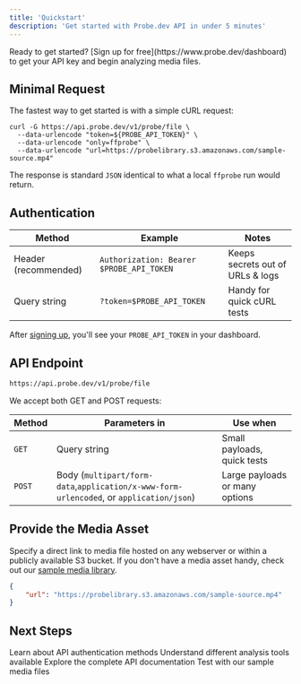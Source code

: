 ```yaml
---
title: 'Quickstart'
description: 'Get started with Probe.dev API in under 5 minutes'
---
```


<Note>
Ready to get started? [Sign up for free](https://www.probe.dev/dashboard) to get your API key and begin analyzing media files.
</Note>

## Minimal Request

The fastest way to get started is with a simple cURL request:

```curl
curl -G https://api.probe.dev/v1/probe/file \
  --data-urlencode "token=${PROBE_API_TOKEN}" \
  --data-urlencode "only=ffprobe" \
  --data-urlencode "url=https://probelibrary.s3.amazonaws.com/sample-source.mp4"
```

The response is standard `JSON` identical to what a local `ffprobe` run would return.

## Authentication

| **Method**           | **Example**                              | **Notes**                        |
| -------------------- | ---------------------------------------- | -------------------------------- |
| Header (recommended) | `Authorization: Bearer $PROBE_API_TOKEN` | Keeps secrets out of URLs & logs |
| Query string         | `?token=$PROBE_API_TOKEN`                | Handy for quick cURL tests       |

After [signing up](https://www.probe.dev/dashboard), you'll see your `PROBE_API_TOKEN` in your dashboard.

## API Endpoint

```bash
https://api.probe.dev/v1/probe/file
```

We accept both GET and POST requests:

| **Method** | **Parameters in**                                                                       | **Use when**                   |
| ---------- | --------------------------------------------------------------------------------------- | ------------------------------ |
| `GET`      | Query string                                                                            | Small payloads, quick tests    |
| `POST`     | Body (`multipart/form-data`,`application/x-www-form-urlencoded`, or `application/json`) | Large payloads or many options |

## Provide the Media Asset

Specify a direct link to media file hosted on any webserver or within a publicly available S3 bucket. If you don't have a media asset handy, check out our [sample media library](/reference/sample-media-library).

```json
{
    "url": "https://probelibrary.s3.amazonaws.com/sample-source.mp4"
}
```

## Next Steps

<CardGroup cols={2}>
  <Card
    title="Authentication Guide"
    icon="key"
    href="/authentication"
  >
    Learn about API authentication methods
  </Card>
  <Card
    title="Report Types"
    icon="chart-bar"
    href="/guides/report-types"
  >
    Understand different analysis tools available
  </Card>
  <Card
    title="API Reference"
    icon="code"
    href="/api-reference/introduction"
  >
    Explore the complete API documentation
  </Card>
  <Card
    title="Sample Library"
    icon="video"
    href="/reference/sample-media-library"
  >
    Test with our sample media files
  </Card>
</CardGroup>
